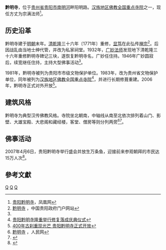 {{文物保护单位
| 级别 = 省级
| 省区市 = 贵州省
| 名称 = 黔明寺
| 图片 = 
| 编号 = 
| 分类 = 古代建筑
| 时代 = [[清朝|清]]
| 所在 = [[贵州省|贵州省]][[贵阳市|贵阳市]]
| 登录 =
}}
'''黔明寺'''，位于[[贵州省|贵州省]][[贵阳市|贵阳市]][[南明河|南明河]]畔阳明路。[[汉族地区佛教全国重点寺院|汉族地区佛教全国重点寺院]]之一，现任方丈为宗满法师<ref name="A">[http://www.ifeng.com/phoenixtv/74877841363173376/20060719/846652.shtml 贵阳黔明寺]，凤凰网</ref>。

==历史沿革==
黔明寺建于[[明朝|明朝]]末年。[[清朝|清]][[乾隆|乾隆]]三十六年〔1771年〕重修，[[显笃|显笃]]在此弘传[[禅宗|禅宗]]<ref>[http://www.gygov.gov.cn/gygov/1443129906471895040/20051118/91750.html 黔明寺] {{Wayback|url=http://www.gygov.gov.cn/gygov/1443129906471895040/20051118/91750.html |date=20121113083331 }}，中国贵阳政府门户网站</ref>。后因战乱由当地士绅代管，并改为私家祠堂。1932年，[[广妙法师|广妙法师]]发现地下清乾隆三十六年重修黔明寺碑记三块，遂恢复黔明寺名，广妙任住持。1946年广妙圆寂后，续宽继任住持，主持大型佛事活动<ref name="A" />。

1981年，黔明寺被列为贵阳市市级文物保护单位。1983年，改为贵州省文物保护单位，同年被列为[[汉族地区佛教全国重点寺院|汉族地区佛教全国重点寺院]]<ref>[http://www.phoenixtv.com/phoenixtv/74873443316662272/20061102/906459.shtml 贵阳黔明寺隆重举行修复落成庆典仪式]</ref>，并进行长期修葺重建。2006年，黔明寺正式对外开放<ref>[http://www3.xinhuanet.com/chinanews/2006-09/29/content_8167081.htm 400年古刹重现光芒 贵阳黔明寺正式开放]{{dead link|date=2018年5月 |bot=InternetArchiveBot |fix-attempted=yes }}</ref>。

==建筑风格==
黔明寺为典型汉传佛教风格。寺院坐北朝南，中轴线从南至北依次排列着山门、影壁、大雄宝殿、大悲阁和藏经楼，客堂、僧房等则分列两旁<ref>[http://unn.people.com.cn/GB/22220/154227/9777971.html 黔明寺] {{Wayback|url=http://unn.people.com.cn/GB/22220/154227/9777971.html |date=20160304060421 }}，人民网</ref><ref>{{Cite web |url=http://fo.ifeng.com/chaosheng/200902/0209_19_53142.shtml |title=贵阳黔明寺 |access-date=2009-08-05 |archive-date=2016-03-04 |archive-url=https://web.archive.org/web/20160304190934/http://fo.ifeng.com/chaosheng/200902/0209_19_53142.shtml |dead-url=no }}</ref>。

==佛事活动==
2007年4月6日，贵阳黔明寺举行盛会并放生万条鱼，迎接前来参观朝拜的市民达15万人次<ref>{{Cite web |url=http://news.sohu.com/20070407/n249266007.shtml |title=贵阳黔明寺放生万条鱼 |access-date=2009-08-05 |archive-date=2019-10-24 |archive-url=https://web.archive.org/web/20191024213142/http://news.sohu.com/20070407/n249266007.shtml |dead-url=no }}</ref>。

==參考文獻==
<div class="references-small">
<references />
</div>

{{China-buddhism-temple}}
[[Category:汉族地区佛教全国重点寺院|Q]]
[[Category:贵阳佛寺|Q]]
[[Category:贵阳文物保护单位|Q]]
